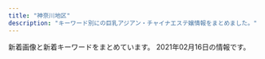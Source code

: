```yaml
---
title: "神奈川地区"
description: "キーワード別にの巨乳アジアン・チャイナエステ嬢情報をまとめました。"
---
```


新着画像と新着キーワードをまとめています。
2021年02月16日の情報です。

<DmmAffiliateIns />
<KeywordTable
  shops={
    [
    {
        "url": "http://sui-en.work/",
        "name": "\u968f\u7e01",
        "keywords": {},
        "img_links": [
            "http://sui-en.work/images/4.png",
            "http://sui-en.work/images/sys2.jpg",
            "http://sui-en.work/images/ta.jpg",
            "http://sui-en.work/images/int2.png",
            "http://sui-en.work/images/2.png",
            "http://sui-en.work/img/sena1.jpg",
            "http://sui-en.work/images/3.png",
            "http://sui-en.work/images/news.jpg",
            "http://sui-en.work/img/hana1.jpg",
            "http://sui-en.work/images/b2.jpg",
            "http://sui-en.work/images/int1.png",
            "http://sui-en.work/images/sys3.png",
            "http://sui-en.work/img/kaori1.jpg",
            "http://sui-en.work/images/info.jpg",
            "http://sui-en.work/images/interior_t.png",
            "http://sui-en.work/images/1.png",
            "http://sui-en.work/images/sys1.jpg",
            "http://sui-en.work/images/mobile.jpg",
            "http://sui-en.work/images/tr.jpg",
            "http://sui-en.work/images/head.jpg",
            "http://sui-en.work/images/b1.jpg",
            "http://sui-en.work/img/yuki1.jpg",
            "http://sui-en.work/images/staff_t.png",
            "http://sui-en.work/images/int3.png"
        ],
        "station": "JR\u5e73\u585a\u99c5\u5317\u53e3"
    },
    {
        "url": "http://www.airi-est.xyz/",
        "name": "\u5922\u90fd\u7f8e",
        "keywords": {
            "C": 11
        },
        "station": "JR\u5c0f\u7530\u539f\u99c5\u6771\u53e3",
        "img_links": [
            "http://www.airi-est.xyz/images/sub_news.png",
            "http://www.airi-est.xyz/images/room2.jpg",
            "http://www.airi-est.xyz/images/sub_staff.png",
            "http://www.airi-est.xyz/girl/3.jpg",
            "http://www.airi-est.xyz/images/info.jpg",
            "http://www.airi-est.xyz/images/clear_line.png",
            "http://www.airi-est.xyz/girl/6.jpg",
            "http://www.airi-est.xyz/girl/9.jpg",
            "http://www.airi-est.xyz/images/room4.jpg",
            "http://www.airi-est.xyz/girl/1.jpg",
            "http://www.airi-est.xyz/images/qr.jpg",
            "http://www.airi-est.xyz/images/tel.png",
            "http://www.airi-est.xyz/images/sub_pickup.png",
            "http://www.airi-est.xyz/images/room1.jpg",
            "http://www.airi-est.xyz/images/icon_call.png",
            "http://www.airi-est.xyz/images/room3.jpg",
            "http://www.airi-est.xyz/images/rec-top.jpg",
            "http://www.airi-est.xyz/images/return.png"
        ]
    },
    {
        "img_links": [
            "http://www.huyo.work/images/3.jpg",
            "http://www.huyo.work/images/int2.jpg",
            "http://www.huyo.work/images/int1.jpg",
            "http://www.huyo.work/images/line.png",
            "http://www.huyo.work/img/nana1.jpg",
            "http://www.huyo.work/images/1.jpg",
            "http://www.huyo.work/images/5.jpg",
            "http://www.huyo.work/img/riri1.jpg",
            "http://www.huyo.work/images/head.jpg",
            "http://www.huyo.work/images/news.jpg",
            "http://www.huyo.work/images/staff_t.jpg",
            "http://www.huyo.work/images/mobile.jpg",
            "http://www.huyo.work/images/2.jpg",
            "http://www.huyo.work/img/mimi1.jpg",
            "http://www.huyo.work/images/info.jpg",
            "http://www.huyo.work/images/4.jpg",
            "http://www.huyo.work/images/sys1.jpg",
            "http://www.huyo.work/images/interior_t.jpg",
            "http://www.huyo.work/img/sora1.jpg",
            "http://www.huyo.work/images/sys2.jpg",
            "http://www.huyo.work/img/hana1.jpg"
        ],
        "name": "\u3075\u3088\u3046",
        "keywords": {},
        "station": "JR\u5e73\u585a\u99c5\u5317\u53e3",
        "url": "http://www.huyo.work/"
    },
    {
        "name": "\u5929\u4f7f",
        "img_links": [
            "http://uintiop.tokyo/picture/3.jpg",
            "http://uintiop.tokyo/picture/tel.png",
            "http://uintiop.tokyo/uploads/200714/1-200G4124210P7.jpg",
            "http://uintiop.tokyo/picture/top-img03.jpg",
            "http://uintiop.tokyo/uploads/200720/1-200H013041T46.jpg",
            "http://uintiop.tokyo/picture/top-img01.png",
            "http://uintiop.tokyo/uploads/200727/1-200HG01643361.jpg",
            "http://uintiop.tokyo/uploads/210111/1-210111123I9332.jpg",
            "http://uintiop.tokyo/picture/2.jpg",
            "http://uintiop.tokyo/picture/top-img02.png",
            "http://uintiop.tokyo/picture/4.jpg",
            "http://uintiop.tokyo/picture/call.png",
            "http://uintiop.tokyo/picture/top-img10.jpg",
            "http://uintiop.tokyo/uploads/200714/1-200G4125RS59.jpg",
            "http://uintiop.tokyo/picture/1.jpg",
            "http://uintiop.tokyo/uploads/210208/1-21020Q31459221.jpg"
        ],
        "keywords": {
            "C": 15
        },
        "url": "http://uintiop.tokyo/",
        "station": "JR\u85e4\u6ca2\u99c5\u5357\u53e3"
    },
    {
        "keywords": {
            "86": 3,
            "85": 1,
            "E": 1,
            "D": 4,
            "87": 1
        },
        "station": "JR\u6771\u6238\u585a\u99c5\u6771\u53e3",
        "url": "http://esbest.info/",
        "name": "\u30df\u30e9\u30dc\u30eb",
        "img_links": [
            "http://esbest.info/staffPhoto/s20200109133117.jpg",
            "http://esbest.info/images/store/02.jpg",
            "http://esbest.info/images/store/03.jpg",
            "http://esbest.info/js/sliderLine/slide_prev.png",
            "http://esbest.info/staffPhoto/s20200526161929.jpg",
            "http://esbest.info/staffPhoto/b20200519140451.jpg",
            "http://esbest.info/staffPhoto/b20200526161929.jpg",
            "http://esbest.info/js/sliderLine/slide_next.png",
            "http://esbest.info/staffPhoto/s20200205123504.jpg",
            "http://esbest.info/images/returnBtn.png",
            "http://esbest.info/staffPhoto/b20200111165529.jpg",
            "http://esbest.info/uploadfiles/images/campaignEsbestInfo1.jpg",
            "http://esbest.info/staffPhoto/s20200519140451.jpg",
            "http://esbest.info/staffPhoto/s20200111165529.jpg",
            "http://esbest.info/images/store/01.jpg",
            "http://esbest.info/images/mobile.jpg",
            "http://esbest.info/images/store/04.jpg",
            "http://esbest.info/staffPhoto/b20200205123504.jpg",
            "http://esbest.info/staffPhoto/b20200109133117.jpg"
        ]
    },
    {
        "img_links": [
            "http://yu-raku.info/staff/s-miki1.jpg",
            "http://yu-raku.info/images/c-top0.png",
            "http://yu-raku.info/sp/images/bar-cam.png",
            "http://yu-raku.info/images/bar-cam.png",
            "http://yu-raku.info/sp/images/b-tel.png",
            "http://yu-raku.info/images/b-interior.jpg",
            "http://yu-raku.info/staff/s-kana1.jpg",
            "http://yu-raku.info/images/c-therapist0.png",
            "http://yu-raku.info/images/bar-interior.png",
            "http://yu-raku.info/staff/s-emi5.jpg",
            "http://yu-raku.info/sp/images/bar-cover.png",
            "http://yu-raku.info/images/bar-info.png",
            "http://yu-raku.info/staff/s-niri1.jpg",
            "http://yu-raku.info/images/pic-interior.png",
            "http://yu-raku.info/staff/s-sayuri1.jpg",
            "http://yu-raku.info/images/fotter.jpg",
            "http://yu-raku.info/staff/s-emi3.jpg",
            "http://yu-raku.info/images/bar-cover.png",
            "http://yu-raku.info/staff/s-emi4.jpg",
            "http://yu-raku.info/staff/s-yuko1.jpg",
            "http://yu-raku.info/staff/s-nana1.jpg",
            "http://yu-raku.info/images/bar-therapist.png"
        ],
        "url": "http://yu-raku.info/",
        "station": "JR\u5927\u8239\u99c5\u6771\u53e3",
        "name": "\u60a0\u697d",
        "keywords": {}
    },
    {
        "img_links": [
            "http://genkimorimori.ies.bz/images/g15.jpg",
            "http://genkimorimori.ies.bz/photos/sites/68/2020/11/2020110308582485.jpg",
            "http://genkimorimori.ies.bz/images/g13.jpg",
            "http://genkimorimori.ies.bz/photos/sites/68/2020/12/202012150154361.jpg",
            "http://genkimorimori.ies.bz/images/s_staff.jpg",
            "http://genkimorimori.ies.bz/images/g10.jpg",
            "http://genkimorimori.ies.bz/photos/sites/68/2021/01/2021011903470168.jpg",
            "http://genkimorimori.ies.bz/images/pick.jpg",
            "http://genkimorimori.ies.bz/images/g11.jpg",
            "http://genkimorimori.ies.bz/photos/sites/68/2020/11/2020110308572993.jpg",
            "http://genkimorimori.ies.bz/images/staff_bj3.jpg",
            "http://genkimorimori.ies.bz/photos/sites/68/2020/11/2020110308572868.jpg",
            "http://genkimorimori.ies.bz/photos/sites/68/2020/12/2020121003212539.jpg",
            "http://genkimorimori.ies.bz/images/info.jpg",
            "http://genkimorimori.ies.bz/images/info2.jpg",
            "http://genkimorimori.ies.bz/images/2.jpg",
            "http://genkimorimori.ies.bz/photos/sites/68/2020/12/2020120502191455.jpg",
            "http://genkimorimori.ies.bz/images/s_link.jpg",
            "http://genkimorimori.ies.bz/photos/sites/68/2020/11/2020110308572890.jpg",
            "http://genkimorimori.ies.bz/images/dairy1.jpg",
            "http://genkimorimori.ies.bz/images/g17.jpg",
            "http://genkimorimori.ies.bz/images/g1.jpg",
            "http://genkimorimori.ies.bz/images/top.jpg",
            "http://genkimorimori.ies.bz/images/g14.jpg",
            "http://genkimorimori.ies.bz/images/s_cosplay.jpg",
            "http://genkimorimori.ies.bz/photos/sites/68/2020/11/2020112402100578.jpg",
            "http://genkimorimori.ies.bz/images/mobile.jpg",
            "http://genkimorimori.ies.bz/images/g7.jpg",
            "http://genkimorimori.ies.bz/photos/sites/68/2020/12/2020120703525262.jpg",
            "http://genkimorimori.ies.bz/images/g2.jpg",
            "http://genkimorimori.ies.bz/images/1.jpg",
            "http://genkimorimori.ies.bz/photos/sites/68/2020/11/2020112402100696.jpg",
            "http://genkimorimori.ies.bz/photos/sites/68/2021/01/2021013007244222.jpg",
            "http://genkimorimori.ies.bz/images/g3.jpg",
            "http://genkimorimori.ies.bz/images/news1.jpg",
            "http://genkimorimori.ies.bz/images/g16.jpg"
        ],
        "url": "http://genkimorimori.ies.bz/",
        "station": "\u79e6\u91ce\u99c5\u5317\u53e3",
        "keywords": {},
        "name": "\u5143\u6c17\u3082\u308a\u3082\u308a"
    },
    {
        "keywords": {},
        "img_links": [
            "http://lavender-est.xyz/images/room/r3.jpg",
            "http://lavender-est.xyz/images/top01.jpg",
            "http://lavender-est.xyz/girl/11.jpg",
            "http://lavender-est.xyz/girl/2_1.jpg",
            "http://lavender-est.xyz/girl/4.jpg",
            "http://lavender-est.xyz/images/room/r1.jpg",
            "http://lavender-est.xyz/girl/15_1.jpg",
            "http://lavender-est.xyz/girl/15.jpg",
            "http://lavender-est.xyz/girl/10_1.jpg",
            "http://lavender-est.xyz/girl/5_1.jpg",
            "http://lavender-est.xyz/i/girl/4.jpg",
            "http://lavender-est.xyz/girl/14.jpg",
            "http://lavender-est.xyz/girl/11_1.jpg",
            "http://lavender-est.xyz/girl/11_2.jpg",
            "http://lavender-est.xyz/girl/9.jpg",
            "http://lavender-est.xyz/girl/3_1.jpg",
            "http://lavender-est.xyz/images/bar_staff.jpg",
            "http://lavender-est.xyz/images/room/r4.jpg",
            "http://lavender-est.xyz/girl/8.jpg",
            "http://lavender-est.xyz/girl/4_1.jpg",
            "http://lavender-est.xyz/girl/8_1.jpg",
            "http://lavender-est.xyz/images/mobile.png",
            "http://lavender-est.xyz/girl/9_2.jpg",
            "http://lavender-est.xyz/girl/5_2.jpg",
            "http://lavender-est.xyz/girl/7.jpg",
            "http://lavender-est.xyz/girl/7_1.jpg",
            "http://lavender-est.xyz/images/tel.png",
            "http://lavender-est.xyz/images/pro_girl_line.jpg",
            "http://lavender-est.xyz/girl/10.jpg",
            "http://lavender-est.xyz/images/lr_02.jpg",
            "http://lavender-est.xyz/girl/5.jpg",
            "http://lavender-est.xyz/girl/14_1.jpg",
            "http://lavender-est.xyz/girl/2.jpg",
            "http://lavender-est.xyz/girl/14_2.jpg",
            "http://lavender-est.xyz/girl/3.jpg",
            "http://lavender-est.xyz/images/twitter.jpg",
            "http://lavender-est.xyz/girl/7_2.jpg",
            "http://lavender-est.xyz/girl/9_1.jpg",
            "http://lavender-est.xyz/images/room/r2.jpg"
        ],
        "url": "http://lavender-est.xyz/",
        "station": "JR\u85e4\u6ca2\u99c5\u5357\u53e3",
        "name": "\u30e9\u30d9\u30f3\u30c0\u30fc"
    },
    {
        "station": "\u5c0f\u7530\u539f\u99c5\u6771\u53e3",
        "url": "https://asumi.estjp.info/",
        "name": "\u7a7a\u6f84 -\u3042\u3059\u307f-",
        "img_links": [
            "https://asumi.estjp.info/css/staff/staff02.jpg",
            "https://asumi.estjp.info/css/top05.jpg",
            "https://asumi.estjp.info/images/call.png",
            "https://asumi.estjp.info/css/top02.jpg",
            "https://asumi.estjp.info/css/top04.jpg",
            "https://asumi.estjp.info/css/staff/staff01.jpg",
            "https://asumi.estjp.info/css/staff/staff03.jpg",
            "https://asumi.estjp.info/css/01.jpg",
            "https://asumi.estjp.info/css/top03.jpg",
            "https://asumi.estjp.info/css/m-head.jpg"
        ],
        "keywords": {
            "F": 2,
            "E": 4,
            "88": 2,
            "90": 4
        }
    },
    {
        "name": "\u30a2\u30ea\u30fc\u30ca",
        "img_links": [
            "https://arena.jpn.vin/images/room4.jpg",
            "https://arena.jpn.vin/images/top.jpg",
            "https://arena.jpn.vin/images/room2.jpg",
            "https://arena.jpn.vin/images/s_news.jpg",
            "https://arena.jpn.vin/images/s1.jpg",
            "https://arena.jpn.vin/images/room3.jpg",
            "https://arena.jpn.vin/images/s_link.jpg",
            "https://arena.jpn.vin/images/tel.jpg",
            "https://arena.jpn.vin/images/s_staff.jpg",
            "https://arena.jpn.vin/images/new.jpg",
            "https://arena.jpn.vin/images/s2.jpg",
            "https://arena.jpn.vin/photos/sites/25/2021/02/2021021019135619.jpg",
            "https://arena.jpn.vin/photos/sites/25/2021/02/202102101913575.jpg",
            "https://arena.jpn.vin/photos/sites/25/2021/02/2021021019135821.jpg",
            "https://arena.jpn.vin/photos/sites/25/2021/02/2021021019135553.jpg",
            "https://arena.jpn.vin/images/s_face.jpg",
            "https://arena.jpn.vin/images/room1.jpg",
            "https://arena.jpn.vin/images/news_bj2.jpg",
            "https://arena.jpn.vin/images/mobile.jpg"
        ],
        "station": "JR\u6238\u585a\u99c5\u897f\u53e3",
        "keywords": {
            "D": 64,
            "85": 16,
            "C": 12,
            "87": 16,
            "86": 32
        },
        "url": "https://arena.jpn.vin/"
    },
    {
        "keywords": {
            "D": 7,
            "C": 3,
            "85": 3,
            "87": 9,
            "86": 8,
            "E": 11,
            "88": 1
        },
        "name": "Fairy Ark",
        "url": "http://www.relax-fairyark.info/",
        "img_links": [
            "http://www.relax-fairyark.info/img/sta251.jpg",
            "http://www.relax-fairyark.info/img/st251.jpg",
            "http://www.relax-fairyark.info/img/st223.jpg",
            "http://www.relax-fairyark.info/img/st227.jpg",
            "http://www.relax-fairyark.info/img/head.jpg",
            "http://www.relax-fairyark.info/img/tel.png",
            "http://www.relax-fairyark.info/img/st246.jpg",
            "http://www.relax-fairyark.info/img/st150.jpg",
            "http://www.relax-fairyark.info/img/st245.jpg",
            "http://www.relax-fairyark.info/img/sta150.jpg",
            "http://www.relax-fairyark.info/img/sta229.jpg",
            "http://www.relax-fairyark.info/img/botton.jpg",
            "http://www.relax-fairyark.info/img/st235.jpg",
            "http://www.relax-fairyark.info/img/sta220.jpg",
            "http://www.relax-fairyark.info/img/st206.jpg",
            "http://www.relax-fairyark.info/img/st238.jpg",
            "http://www.relax-fairyark.info/img/st247.jpg",
            "http://www.relax-fairyark.info/img/st240.jpg",
            "http://www.relax-fairyark.info/img/st237.jpg",
            "http://www.relax-fairyark.info/img/st234.jpg",
            "http://www.relax-fairyark.info/img/st213.jpg",
            "http://www.relax-fairyark.info/img/st220.jpg",
            "http://www.relax-fairyark.info/img/nos.jpg",
            "http://www.relax-fairyark.info/img/st249.jpg",
            "http://www.relax-fairyark.info/img/sta245.jpg",
            "http://www.relax-fairyark.info/img/st1.jpg",
            "http://www.relax-fairyark.info/img/sta250.jpg",
            "http://www.relax-fairyark.info/img/sta223.jpg",
            "http://www.relax-fairyark.info/img/st248.jpg",
            "http://www.relax-fairyark.info/img/sta235.jpg",
            "http://www.relax-fairyark.info/img/body2.jpg",
            "http://www.relax-fairyark.info/img/st250.jpg",
            "http://www.relax-fairyark.info/img/sta248.jpg",
            "http://www.relax-fairyark.info/img/sta213.jpg",
            "http://www.relax-fairyark.info/img/footbotton.png",
            "http://www.relax-fairyark.info/img/st229.jpg",
            "http://www.relax-fairyark.info/img/vlt.png",
            "http://www.relax-fairyark.info/img/st241.jpg"
        ],
        "station": "JR\u85e4\u6ca2\u99c5\u5357\u53e3"
    },
    {
        "url": "http://yushinen.info/",
        "keywords": {},
        "name": "\u7652\u5fc3\u5712",
        "img_links": [
            "http://yushinen.info/images/g0.jpg",
            "http://yushinen.info/images/g4.jpg",
            "http://yushinen.info/images/g7.jpg",
            "http://yushinen.info/images/mobile.png",
            "http://yushinen.info/images/eri1.jpg",
            "http://yushinen.info/images/ami1.jpg",
            "http://yushinen.info/images/g3.jpg",
            "http://yushinen.info/images/info.png",
            "http://yushinen.info/images/room3.jpg",
            "http://yushinen.info/images/room4.jpg",
            "http://yushinen.info/images/room5.jpg",
            "http://yushinen.info/images/nei-03.png",
            "http://yushinen.info/images/top.jpg",
            "http://yushinen.info/images/room6.jpg",
            "http://yushinen.info/images/nana1.jpg",
            "http://yushinen.info/images/room2.jpg",
            "http://yushinen.info/images/g5.jpg",
            "http://yushinen.info/images/room1.jpg",
            "http://yushinen.info/images/g2.jpg",
            "http://yushinen.info/images/g1.jpg",
            "http://yushinen.info/images/flw.png",
            "http://yushinen.info/images/miki1.jpg",
            "http://yushinen.info/images/saya1.jpg",
            "http://yushinen.info/images/g6.jpg"
        ],
        "station": "JR\u85e4\u6ca2\u99c5\u5357\u53e3"
    },
    {
        "img_links": [
            "https://kanojyo-room.jpn.cm/images/link_nav05.jpg",
            "https://kanojyo-room.jpn.cm/images/tit_new.jpg",
            "https://kanojyo-room.jpn.cm/images/tit_face.jpg",
            "https://kanojyo-room.jpn.cm/images/btn_eject.jpg",
            "https://kanojyo-room.jpn.cm/images/img_eject.jpg",
            "https://kanojyo-room.jpn.cm/images/room5.jpg",
            "https://kanojyo-room.jpn.cm/images/link_nav06.jpg",
            "https://kanojyo-room.jpn.cm/images/link_nav07.jpg",
            "https://kanojyo-room.jpn.cm/images/room1.jpg",
            "https://kanojyo-room.jpn.cm/photos/sites/24/2020/08/2020083117275898.jpg",
            "https://kanojyo-room.jpn.cm/images/room6.jpg",
            "https://kanojyo-room.jpn.cm/photos/sites/24/2020/08/2020083117275977.jpg",
            "https://kanojyo-room.jpn.cm/images/sp_top.jpg",
            "https://kanojyo-room.jpn.cm/photos/sites/24/2020/08/2020083117275756.jpg",
            "https://kanojyo-room.jpn.cm/images/link_nav01.jpg",
            "https://kanojyo-room.jpn.cm/images/close_eject.png",
            "https://kanojyo-room.jpn.cm/images/tit_eject.jpg",
            "https://kanojyo-room.jpn.cm/images/link_nav03.jpg",
            "https://kanojyo-room.jpn.cm/images/top.png",
            "https://kanojyo-room.jpn.cm/photos/sites/24/2020/08/2020083117275958.jpg",
            "https://kanojyo-room.jpn.cm/images/room3.jpg",
            "https://kanojyo-room.jpn.cm/images/link_nav04.jpg",
            "https://kanojyo-room.jpn.cm/images/room2.jpg",
            "https://kanojyo-room.jpn.cm/images/room4.jpg",
            "https://kanojyo-room.jpn.cm/images/link_nav02.jpg"
        ],
        "station": "\u4e0a\u5927\u5ca1\u99c5",
        "url": "https://kanojyo-room.jpn.cm/",
        "name": "\u30ab\u30ce\u30b8\u30e7\u306e\u90e8\u5c4b",
        "keywords": {
            "D": 48,
            "85": 12,
            "86": 24,
            "87": 12,
            "C": 40
        }
    },
    {
        "keywords": {
            "D": 4,
            "87": 1,
            "91": 1,
            "E": 1,
            "90": 2,
            "89": 1,
            "88": 1,
            "C": 1
        },
        "url": "http://lydia.relaxnabi.com/",
        "name": "Lydia\uff5e\u30ea\u30c7\u30a3\u30a2",
        "station": "JR\u6771\u6238\u585a\u99c5\u6771\u53e3",
        "img_links": [
            "http://lydia.relaxnabi.com/css/osusume16.jpg",
            "http://lydia.relaxnabi.com/css/staff/staff0003.jpg",
            "http://lydia.relaxnabi.com/css/staff/staff0001.jpg",
            "http://lydia.relaxnabi.com/css/staff/staff0006.jpg",
            "http://lydia.relaxnabi.com/css/staff/staff0005.jpg",
            "http://lydia.relaxnabi.com/css/staff/staff0002.jpg",
            "http://lydia.relaxnabi.com/images/call.png",
            "http://lydia.relaxnabi.com/css/m-top04.jpg",
            "http://lydia.relaxnabi.com/css/staff/staff0004.jpg",
            "http://lydia.relaxnabi.com/css/cam01.jpg",
            "http://lydia.relaxnabi.com/css/m-head.jpg"
        ]
    },
    {
        "name": "\u30ad\u30e5\u30fc\u30c8",
        "img_links": [
            "http://onlyone-relax.xyz/images/cg08.jpg",
            "http://onlyone-relax.xyz/images/cg09.jpg",
            "http://onlyone-relax.xyz/images/cg04.jpg",
            "http://onlyone-relax.xyz/images/cg01.jpg",
            "http://onlyone-relax.xyz/images/top.png",
            "http://onlyone-relax.xyz/images/cg05.jpg",
            "http://onlyone-relax.xyz/images/cg03.jpg",
            "http://onlyone-relax.xyz/images/spacer300x450.png",
            "http://onlyone-relax.xyz/images/qr.jpg",
            "http://onlyone-relax.xyz/images/1.jpg",
            "http://onlyone-relax.xyz/images/4.jpg",
            "http://onlyone-relax.xyz/images/cg07.jpg",
            "http://onlyone-relax.xyz/images/2.jpg",
            "http://onlyone-relax.xyz/images/cg02.jpg",
            "http://onlyone-relax.xyz/images/cg10.jpg",
            "http://onlyone-relax.xyz/images/top2.png"
        ],
        "station": "JR\u5c0f\u7530\u539f\u99c5\u897f\u53e3",
        "url": "http://onlyone-relax.xyz/",
        "keywords": {
            "F": 8,
            "D": 44,
            "E": 16,
            "C": 8
        }
    },
    {
        "img_links": [
            "http://megumi-est.xyz/images/staff_bg.png",
            "http://megumi-est.xyz/images/roomimg/img2.png",
            "http://megumi-est.xyz/images/newsbg.png",
            "http://megumi-est.xyz/girl/2.jpg",
            "http://megumi-est.xyz/images/roomimg/img4.png",
            "http://megumi-est.xyz/girl/5.jpg",
            "http://megumi-est.xyz/images/roomimg/img3.png",
            "http://megumi-est.xyz/images/roomimg/img1.png",
            "http://megumi-est.xyz/girl/8.jpg",
            "http://megumi-est.xyz/images/topbg.jpg",
            "http://megumi-est.xyz/images/mobile_bg.png",
            "http://megumi-est.xyz/girl/4.jpg",
            "http://megumi-est.xyz/images/pickup_line.png",
            "http://megumi-est.xyz/girl/1.jpg"
        ],
        "station": "JR\u85e4\u6ca2\u99c5\u5357\u53e3",
        "name": "\u6075",
        "url": "http://megumi-est.xyz/",
        "keywords": {}
    },
    {
        "name": "\u840c\u3048",
        "station": "JR\u6238\u585a\u99c5\u6771\u53e3",
        "img_links": [
            "http://pretty-esthe.com/images/r1.jpg",
            "http://pretty-esthe.com/images/evetop.png",
            "http://pretty-esthe.com/images/cg05.jpg",
            "http://pretty-esthe.com/images/cg09.jpg",
            "http://pretty-esthe.com/images/r4.jpg",
            "http://pretty-esthe.com/images/top.png",
            "http://pretty-esthe.com/images/staff_s.png",
            "http://pretty-esthe.com/images/news.png",
            "http://pretty-esthe.com/images/r3.jpg",
            "http://pretty-esthe.com/images/cg07.jpg",
            "http://pretty-esthe.com/images/r2.jpg"
        ],
        "keywords": {
            "D": 6,
            "86": 9,
            "E": 3
        },
        "url": "http://pretty-esthe.com/"
    },
    {
        "station": "JR\u85e4\u6ca2\u99c5\u5357\u53e3",
        "keywords": {},
        "url": "http://www.miyoplop.xyz/",
        "name": "\u30cf\u30cb\u30fc",
        "img_links": []
    },
    {
        "img_links": [
            "http://www.sh-riraku77.site/picture/photo3.png",
            "http://www.sh-riraku77.site/plus/images/room2.jpg",
            "http://www.sh-riraku77.site/picture/end.png",
            "http://www.sh-riraku77.site/plus/images/room3.jpg",
            "http://www.sh-riraku77.site/picture/top23.png",
            "http://www.sh-riraku77.site/uploads/201214/1-201214130312232.jpg",
            "http://www.sh-riraku77.site/plus/images/room4.jpg",
            "http://www.sh-riraku77.site/picture/s_staff.png",
            "http://www.sh-riraku77.site/plus/images/room1.jpg",
            "http://www.sh-riraku77.site/picture/s_new.png",
            "http://www.sh-riraku77.site/picture/top22.png",
            "http://www.sh-riraku77.site/uploads/190703/1-1ZF3151554H6.jpg",
            "http://www.sh-riraku77.site/picture/i_therapist.png"
        ],
        "station": "JR\u65b0\u6749\u7530\u99c5\u897f\u53e3",
        "name": "\u82b1\u306e\u604b",
        "url": "http://www.sh-riraku77.site/",
        "keywords": {}
    },
    {
        "url": "http://www.bestlove.iesjp.com/",
        "keywords": {
            "D": 4,
            "87": 8,
            "83": 4,
            "C": 26,
            "85": 4
        },
        "img_links": [
            "http://www.bestlove.iesjp.com/files/006.jpg",
            "http://www.bestlove.iesjp.com/files/003-03.jpg",
            "http://www.bestlove.iesjp.com/files/005.jpg",
            "http://www.bestlove.iesjp.com/images/atomosky.jpg",
            "http://www.bestlove.iesjp.com/files/001.jpg",
            "http://www.bestlove.iesjp.com/images/line.png",
            "http://www.bestlove.iesjp.com/files/002-03.jpg",
            "http://www.bestlove.iesjp.com/files/004-03.jpg",
            "http://www.bestlove.iesjp.com/photo_news/upimg/959636009216995fa1_0.jpg",
            "http://www.bestlove.iesjp.com/files/002.jpg",
            "http://www.bestlove.iesjp.com/files/005-03.jpg",
            "http://www.bestlove.iesjp.com/files/004-02.jpg",
            "http://www.bestlove.iesjp.com/files/003.jpg",
            "http://www.bestlove.iesjp.com/files/001-02.jpg",
            "http://www.bestlove.iesjp.com/images/r3.jpg",
            "http://www.bestlove.iesjp.com/files/006-02.jpg",
            "http://www.bestlove.iesjp.com/files/004.jpg",
            "http://www.bestlove.iesjp.com/files/005-02.jpg",
            "http://www.bestlove.iesjp.com/files/003-02.jpg",
            "http://www.bestlove.iesjp.com/files/001-03.jpg",
            "http://www.bestlove.iesjp.com/images/mobile.jpg",
            "http://www.bestlove.iesjp.com/files/002-02.jpg",
            "http://www.bestlove.iesjp.com/files/006-03.jpg"
        ],
        "name": "Best Love \uff5e\u30d9\u30b9\u30c8\u30e9\u30d6\uff5e",
        "station": "JR\u5e73\u585a\u99c5\u5317\u53e3"
    },
    {
        "name": "\u306f\u3060\u304b\u306e\u3053\u3053\u308d",
        "station": "JR\u5c0f\u7530\u539f\u99c5\u6771\u53e3",
        "img_links": [
            "https://mitsunoaji.oks.bz/images/top_slider02.jpg",
            "https://mitsunoaji.oks.bz/photos/sites/22/2021/01/202101310909491.jpg",
            "https://mitsunoaji.oks.bz/images/side_tel.jpg",
            "https://mitsunoaji.oks.bz/images/link_nav02.jpg",
            "https://mitsunoaji.oks.bz/photos/sites/22/2021/01/202101310909471.jpg",
            "https://mitsunoaji.oks.bz/images/link_nav01.jpg",
            "https://mitsunoaji.oks.bz/images/link_nav06.jpg",
            "https://mitsunoaji.oks.bz/images/info3.jpg",
            "https://mitsunoaji.oks.bz/images/side_link.jpg",
            "https://mitsunoaji.oks.bz/images/top_slider01.jpg",
            "https://mitsunoaji.oks.bz/photos/sites/22/2021/01/2021013109095137.jpg",
            "https://mitsunoaji.oks.bz/images/link_nav04.jpg",
            "https://mitsunoaji.oks.bz/images/link_nav03.jpg",
            "https://mitsunoaji.oks.bz/images/info2.jpg",
            "https://mitsunoaji.oks.bz/images/sp_top.jpg",
            "https://mitsunoaji.oks.bz/images/link_nav05.jpg",
            "https://mitsunoaji.oks.bz/images/link_nav07.jpg",
            "https://mitsunoaji.oks.bz/images/side_mobile.jpg",
            "https://mitsunoaji.oks.bz/images/top.png",
            "https://mitsunoaji.oks.bz/photos/sites/22/2021/01/2021013109095052.jpg",
            "https://mitsunoaji.oks.bz/images/info1.jpg",
            "https://mitsunoaji.oks.bz/images/ico01.png"
        ],
        "keywords": {
            "86": 2,
            "D": 4,
            "85": 2
        },
        "url": "https://mitsunoaji.oks.bz/"
    },
    {
        "station": "JR\u5e73\u585a\u99c5\u5317\u53e3",
        "url": "http://hiratsuka-est.com/",
        "keywords": {},
        "name": "\u3055\u308f\u3084\u304b",
        "img_links": [
            "http://hiratsuka-est.com/images/r9.jpg",
            "http://hiratsuka-est.com/images/mi.jpg",
            "http://hiratsuka-est.com/images/zi-link.png",
            "http://hiratsuka-est.com/images/r7.jpg",
            "http://hiratsuka-est.com/images/left.jpg",
            "http://hiratsuka-est.com/images/r5.jpg",
            "http://hiratsuka-est.com/images/g3.jpg",
            "http://hiratsuka-est.com/images/g0.jpg",
            "http://hiratsuka-est.com/images/tel.jpg",
            "http://hiratsuka-est.com/images/zi-faq.png",
            "http://hiratsuka-est.com/images/new1.jpg",
            "http://hiratsuka-est.com/images/r1.jpg",
            "http://hiratsuka-est.com/images/banna2.jpg",
            "http://hiratsuka-est.com/images/banna.jpg",
            "http://hiratsuka-est.com/images/r4.jpg",
            "http://hiratsuka-est.com/images/tiao2.jpg",
            "http://hiratsuka-est.com/images/banna1.jpg",
            "http://hiratsuka-est.com/images/right.jpg",
            "http://hiratsuka-est.com/images/g1.jpg",
            "http://hiratsuka-est.com/images/g7.jpg",
            "http://hiratsuka-est.com/images/r6.jpg",
            "http://hiratsuka-est.com/images/g2.jpg",
            "http://hiratsuka-est.com/images/r3.jpg",
            "http://hiratsuka-est.com/images/rr1.jpg",
            "http://hiratsuka-est.com/images/r8.jpg",
            "http://hiratsuka-est.com/images/g4.jpg",
            "http://hiratsuka-est.com/images/ll1.jpg",
            "http://hiratsuka-est.com/images/zi-staff.png",
            "http://hiratsuka-est.com/images/chc.jpg",
            "http://hiratsuka-est.com/images/top.jpg"
        ]
    },
    {
        "station": "\u6e58\u5357\u53f0\u99c5\u897f\u53e3",
        "img_links": [
            "http://civebt.xyz/templets/default/picture/news.jpg",
            "http://civebt.xyz/uploads/201102/1-201102130FY09.png",
            "http://civebt.xyz/templets/default/picture/head.jpg",
            "http://civebt.xyz/templets/default/picture/interior_t.jpg",
            "http://civebt.xyz/uploads/201103/1-201103091150648.jpg",
            "http://civebt.xyz/uploads/201103/1-201103091122a3.jpg",
            "http://civebt.xyz/uploads/201103/1-201103143450506.jpg",
            "http://civebt.xyz/uploads/180620/1-1P62010193X63.jpg",
            "http://civebt.xyz/templets/default/picture/rec1.png",
            "http://civebt.xyz/uploads/201102/1-2011021306404K.png",
            "http://civebt.xyz/templets/default/picture/staff_t.jpg",
            "http://civebt.xyz/uploads/201103/1-201103091136248.jpg",
            "http://civebt.xyz/uploads/180620/1-1P62010154K00.png"
        ],
        "keywords": {
            "G": 4,
            "E": 8
        },
        "url": "http://civebt.xyz/",
        "name": "\u9b54\u6cd5\u306e\u5973\u738b"
    },
    {
        "station": "JR\u6771\u6238\u585a\u99c5\u6771\u53e3",
        "url": "http://candy.relaxjp.com/",
        "img_links": [
            "http://candy.relaxjp.com/css/osusume01.jpg",
            "http://candy.relaxjp.com/images/slider1/001.jpg",
            "http://candy.relaxjp.com/css/staff/staff001-a.png",
            "http://candy.relaxjp.com/css/nav/nav-005.png",
            "http://candy.relaxjp.com/css/staff/staff005.png",
            "http://candy.relaxjp.com/css/tel.png",
            "http://candy.relaxjp.com/images/slider1/003.jpg",
            "http://candy.relaxjp.com/css/nav/nav-006.png",
            "http://candy.relaxjp.com/css/staff/staff003.png",
            "http://candy.relaxjp.com/css/staff/staff004-a.png",
            "http://candy.relaxjp.com/css/nav/nav-002.png",
            "http://candy.relaxjp.com/css/nav/nav-003.png",
            "http://candy.relaxjp.com/css/staff/staff004.png",
            "http://candy.relaxjp.com/css/staff/staff006.png",
            "http://candy.relaxjp.com/css/staff/staff002.png",
            "http://candy.relaxjp.com/css/staff/staff006-a.png",
            "http://candy.relaxjp.com/css/staff/staff001.png",
            "http://candy.relaxjp.com/css/staff/staff003-a.png",
            "http://candy.relaxjp.com/css/staff/staff002-a.png",
            "http://candy.relaxjp.com/css/staff/staff005-a.png",
            "http://candy.relaxjp.com/css/nav/nav-001.png",
            "http://candy.relaxjp.com/css/nav/nav-004.png",
            "http://candy.relaxjp.com/css/top001.png"
        ],
        "name": "Candy",
        "keywords": {
            "89": 2,
            "C": 2,
            "D": 3,
            "90": 1,
            "85": 1,
            "87": 1
        }
    },
    {
        "img_links": [
            "http://hana-tobira.xyz/images/g4.jpg",
            "http://hana-tobira.xyz/images/g5.jpg",
            "http://hana-tobira.xyz/images/pickup_t.jpg",
            "http://hana-tobira.xyz/images/mobile.jpg",
            "http://hana-tobira.xyz/images/end.png",
            "http://hana-tobira.xyz/images/tite-link.jpg",
            "http://hana-tobira.xyz/images/g.jpg",
            "http://hana-tobira.xyz/images/g2.jpg",
            "http://hana-tobira.xyz/images/g6.jpg",
            "http://hana-tobira.xyz/images/g7.jpg",
            "http://hana-tobira.xyz/images/tite-staff.jpg",
            "http://hana-tobira.xyz/images/tite-i.png"
        ],
        "station": "JR\u85e4\u6ca2\u99c5\u5357\u53e3",
        "name": "\u82b1\u306e\u6249",
        "url": "http://hana-tobira.xyz/",
        "keywords": {
            "C": 13
        }
    },
    {
        "name": "\u3055\u304f\u3089",
        "url": "http://hoguraku.info/",
        "keywords": {},
        "img_links": [
            "http://hoguraku.info/_src/22293601/newspinkup.png",
            "http://hoguraku.info/_src/22294409/img20180513220122069421.png",
            "http://hoguraku.info/_src/22294030/wechatimg175.jpg",
            "http://hoguraku.info/_src/22294031/wechatimg175.jpg",
            "http://hoguraku.info/staff-1.jpg",
            "http://hoguraku.info/_src/22266493/navi_05.png",
            "http://hoguraku.info/_src/22294029/3_20180513213551306.jpg",
            "http://hoguraku.info/_src/22293820/wechatimg744.jpg",
            "http://hoguraku.info/_src/22266487/navi_02.png",
            "http://hoguraku.info/_src/22294024/1_20180513213551260.jpg",
            "http://hoguraku.info/staff-3.jpg",
            "http://hoguraku.info/_src/22266496/navi2_06.png",
            "http://hoguraku.info/_src/22266488/navi2_02.png",
            "http://hoguraku.info/_src/22266492/navi2_04.png",
            "http://hoguraku.info/_src/22293781/sign.png",
            "http://hoguraku.info/_src/22293865/sign.png",
            "http://hoguraku.info/_src/22266491/navi_04.png",
            "http://hoguraku.info/_src/22293610/pup.png",
            "http://hoguraku.info/_src/42747719/img20200505151535254743.png",
            "http://hoguraku.info/_src/37673393/wechatimg98.jpg",
            "http://hoguraku.info/_src/22294027/wechatimg239.jpg",
            "http://hoguraku.info/_src/22294026/wechatimg239.jpg",
            "http://hoguraku.info/_src/25168346/staff-2_20180823215120776.jpg",
            "http://hoguraku.info/_src/22296687/pup.png",
            "http://hoguraku.info/_src/22294025/1_20180513213551260.jpg",
            "http://hoguraku.info/_src/22266494/navi2_05.png",
            "http://hoguraku.info/_src/22266495/navi_06.png",
            "http://hoguraku.info/_src/22296695/pup.png",
            "http://hoguraku.info/staff-2.jpg",
            "http://hoguraku.info/_src/22266489/navi_03.png",
            "http://hoguraku.info/_src/22266400/wechatimg94_20191205204136458.jpg",
            "http://hoguraku.info/staff-4.jpg",
            "http://hoguraku.info/_src/22266485/navi_01.png",
            "http://hoguraku.info/_src/22296697/pup.png",
            "http://hoguraku.info/_src/22266486/navi2_01.png",
            "http://hoguraku.info/_src/22294028/3_20180513213551306.jpg",
            "http://hoguraku.info/_src/22266398/img20180513214352559347.png",
            "http://hoguraku.info/_src/22266524/wechatimg96_20191205204603604.jpg",
            "http://hoguraku.info/_src/22266490/navi2_03.png"
        ],
        "station": "JR\u5927\u8239\u99c5\u6771\u53e3"
    },
    {
        "keywords": {},
        "img_links": [
            "http://baraen.xyz/images/kanban.jpg",
            "http://baraen.xyz/images/g0.jpg",
            "http://baraen.xyz/images/mafaxine_d.jpg",
            "http://baraen.xyz/images/g1.jpg",
            "http://baraen.xyz/images/room1.jpg",
            "http://baraen.xyz/images/miki2.jpg",
            "http://baraen.xyz/images/maga.jpg",
            "http://baraen.xyz/images/g3.jpg",
            "http://baraen.xyz/images/mafaxine_j.jpg",
            "http://baraen.xyz/images/g6.jpg",
            "http://baraen.xyz/images/miki1.jpg",
            "http://baraen.xyz/images/room2.jpg",
            "http://baraen.xyz/images/mobile.jpg",
            "http://baraen.xyz/images/room6.jpg",
            "http://baraen.xyz/images/room4.jpg",
            "http://baraen.xyz/images/g2.jpg",
            "http://baraen.xyz/images/g4.jpg"
        ],
        "station": "JR\u85e4\u6ca2\u99c5\u5357\u53e3",
        "url": "http://baraen.xyz/",
        "name": "\u30d0\u30e9\u5712"
    },
    {
        "name": "\u6e58\u5357\u604b",
        "station": "\u6e58\u5357\u53f0\u99c5\u897f\u53e3",
        "keywords": {
            "86": 7,
            "85": 28,
            "E": 7,
            "87": 7,
            "D": 35
        },
        "img_links": [
            "http://izumi.ests.jp/photos/sites/54/2020/12/2020121307073529.jpg",
            "http://izumi.ests.jp/images/mobile.jpg",
            "http://izumi.ests.jp/images/service4.jpg",
            "http://izumi.ests.jp/images/s3.jpg",
            "http://izumi.ests.jp/images/s_news.jpg",
            "http://izumi.ests.jp/images/room3.jpg",
            "http://izumi.ests.jp/images/top.jpg",
            "http://izumi.ests.jp/images/service3.jpg",
            "http://izumi.ests.jp/photos/sites/54/2019/10/2019100205592997.jpg",
            "http://izumi.ests.jp/images/s1.jpg",
            "http://izumi.ests.jp/photos/sites/54/2019/10/2019100205593058.jpg",
            "http://izumi.ests.jp/photos/sites/54/2020/09/2020092004565418.jpg",
            "http://izumi.ests.jp/images/info.jpg",
            "http://izumi.ests.jp/photos/sites/54/2020/05/2020051209400132.jpg",
            "http://izumi.ests.jp/images/info2.jpg",
            "http://izumi.ests.jp/images/room2.jpg",
            "http://izumi.ests.jp/images/room4.jpg",
            "http://izumi.ests.jp/images/room1.jpg",
            "http://izumi.ests.jp/photos/sites/54/2020/07/2020070605483923.jpg",
            "http://izumi.ests.jp/images/service1.jpg",
            "http://izumi.ests.jp/images/service2.jpg"
        ],
        "url": "http://izumi.ests.jp/"
    },
    {
        "station": "\u5584\u884c\u99c5\u6771\u53e3",
        "name": "\u798f\u7e01",
        "img_links": [
            "http://treat-rlx.com/pic/topimg2.png",
            "http://treat-rlx.com/staff/aya/01mb.jpg",
            "http://treat-rlx.com/pic/topimg1.png",
            "http://treat-rlx.com/img/ttl_rec.png",
            "http://treat-rlx.com/img/ttl_mobile.png",
            "http://treat-rlx.com/pic/topimg3.png",
            "http://treat-rlx.com/staff/mika/01mb.jpg",
            "http://treat-rlx.com/pic/head.jpg",
            "http://treat-rlx.com/staff/mika/01.jpg",
            "http://treat-rlx.com/img/ttl_staff.jpg",
            "http://treat-rlx.com/i/files/homeimg.jpg",
            "http://treat-rlx.com/pic/topimg4.png",
            "http://treat-rlx.com/staff/aya/01.jpg",
            "http://treat-rlx.com/img/att.png",
            "http://treat-rlx.com/pic/topimg5.png"
        ],
        "url": "http://treat-rlx.com/",
        "keywords": {
            "C": 11
        }
    },
    {
        "name": "\u30ea\u30d6\u30ec\u30b9",
        "station": "JR\u6771\u6238\u585a\u99c5\u897f\u53e3",
        "img_links": [
            "http://es-libres.com/images/gallery/01.jpg",
            "http://es-libres.com/staffPhoto/b20201007072654.jpg",
            "http://es-libres.com/images/returnBtn.png",
            "http://es-libres.com/images/gallery/04.jpg",
            "http://es-libres.com/images/gallery/02.jpg",
            "http://es-libres.com/js/sliderLine/slide_next.png",
            "http://es-libres.com/images/mobile.jpg",
            "http://es-libres.com/uploadfiles/Image/campaignEsLibresCom.jpg",
            "http://es-libres.com/staffPhoto/s20201007072654.jpg",
            "http://es-libres.com/staffPhoto/b20201007072633.jpg",
            "http://es-libres.com/staffPhoto/b20201007072550.jpg",
            "http://es-libres.com/images/guide.jpg",
            "http://es-libres.com/images/gallery/03.jpg",
            "http://es-libres.com/staffPhoto/s20201007072550.jpg",
            "http://es-libres.com/js/sliderLine/slide_prev.png",
            "http://es-libres.com/staffPhoto/b20201007072718.jpg",
            "http://es-libres.com/staffPhoto/s20201007072633.jpg",
            "http://es-libres.com/staffPhoto/s20201007072718.jpg"
        ],
        "keywords": {
            "E": 1,
            "89": 1,
            "D": 2,
            "C": 1
        },
        "url": "http://es-libres.com/"
    },
    {
        "name": "\u83ef\u84ee",
        "img_links": [],
        "station": "JR\u8305\u30f6\u5d0e\u99c5\u5317\u53e3",
        "keywords": {},
        "url": "http://karen.ies.fun/"
    },
    {
        "name": "\u30a2\u30ed\u30a8",
        "url": "http://oil.abnavi.info/",
        "keywords": {},
        "img_links": [],
        "station": "\u9db4\u5dfb\u6e29\u6cc9\u99c5\u5317\u53e3"
    },
    {
        "name": "\u7f8e\u697d",
        "keywords": {},
        "img_links": [
            "http://biraku.est-u.com/images/staff_08.png",
            "http://biraku.est-u.com/images/index_05.png",
            "http://biraku.est-u.com/images/index_12.png",
            "http://biraku.est-u.com/images/index_10.png",
            "http://biraku.est-u.com/staff/6.jpg",
            "http://biraku.est-u.com/staff/5.jpg",
            "http://biraku.est-u.com/images/indexb_08.png",
            "http://biraku.est-u.com/images/03.jpg",
            "http://biraku.est-u.com/staff/1.jpg",
            "http://biraku.est-u.com/images/index_04.png",
            "http://biraku.est-u.com/staff/2.jpg",
            "http://biraku.est-u.com/images/01.jpg",
            "http://biraku.est-u.com/images/index_06.png",
            "http://biraku.est-u.com/images/04.jpg",
            "http://biraku.est-u.com/images/06.jpg",
            "http://biraku.est-u.com/images/index_08.png",
            "http://biraku.est-u.com/images/index_07.png",
            "http://biraku.est-u.com/staff/3.jpg",
            "http://biraku.est-u.com/images/02.jpg",
            "http://biraku.est-u.com/images/s3.jpg",
            "http://biraku.est-u.com/images/index2_07.png",
            "http://biraku.est-u.com/staff/4.jpg"
        ],
        "url": "http://biraku.est-u.com",
        "station": "\u65b0\u9017\u5b50\u99c5\u5317\u53e31"
    },
    {
        "img_links": [
            "http://www.hamabei.com/images/giral007.jpg",
            "http://www.hamabei.com/images/giral015.jpg",
            "http://www.hamabei.com/images/buttona_08.jpg",
            "http://www.hamabei.com/images/miki1.jpg",
            "http://www.hamabei.com/images/buttona_03.jpg",
            "http://www.hamabei.com/images/nana1.jpg",
            "http://www.hamabei.com/images/qr.jpg",
            "http://www.hamabei.com/images/kaori1.jpg",
            "http://www.hamabei.com/images/yuka1.jpg",
            "http://www.hamabei.com/images/giral009.jpg",
            "http://www.hamabei.com/images/buttona_07.jpg",
            "http://www.hamabei.com/images/buttona_04.jpg",
            "http://www.hamabei.com/images/buttona_06.jpg",
            "http://www.hamabei.com/images/giral014.jpg",
            "http://www.hamabei.com/images/giral012.jpg",
            "http://www.hamabei.com/images/buttona_05.jpg"
        ],
        "name": "\u6d5c\u8fba\u306e\u604b",
        "keywords": {},
        "station": "JR\u8305\u30f6\u5d0e\u99c5\u5357\u53e3",
        "url": "http://www.hamabei.com/"
    },
    {
        "station": "JR\u85e4\u6ca2\u99c5\u5357\u53e3",
        "url": "http://yacho.est-u.com/",
        "name": "\u591c\u8776",
        "keywords": {},
        "img_links": [
            "http://yacho.est-u.com/images/4.jpg",
            "http://yacho.est-u.com/images/index_17.jpg",
            "http://yacho.est-u.com/images/k2.jpg",
            "http://yacho.est-u.com/images/index_05.jpg",
            "http://yacho.est-u.com/images/5.jpg",
            "http://yacho.est-u.com/images/index_06.jpg",
            "http://yacho.est-u.com/images/6.jpg",
            "http://yacho.est-u.com/images/staff_01.jpg",
            "http://yacho.est-u.com/images/k1.jpg",
            "http://yacho.est-u.com/images/index_12.jpg",
            "http://yacho.est-u.com/images/index_14.jpg",
            "http://yacho.est-u.com/images/index_07.jpg",
            "http://yacho.est-u.com/images/2.jpg",
            "http://yacho.est-u.com/images/staff_03.jpg",
            "http://yacho.est-u.com/images/index_15.jpg",
            "http://yacho.est-u.com/images/3.jpg",
            "http://yacho.est-u.com/images/1.jpg",
            "http://yacho.est-u.com/images/index_01.jpg",
            "http://yacho.est-u.com/images/index_04.jpg",
            "http://yacho.est-u.com/images/index_10.jpg",
            "http://yacho.est-u.com/images/index_02.jpg",
            "http://yacho.est-u.com/images/index_03.jpg"
        ]
    },
    {
        "station": "\u8305\u30f6\u5d0e\u99c5\u5357\u53e3",
        "keywords": {},
        "img_links": [
            "http://tenshinokoi.es-come.net/images/shishubar.png",
            "http://tenshinokoi.es-come.net/girls/yuki1.jpg",
            "http://tenshinokoi.es-come.net/images/therapistbar.png",
            "http://tenshinokoi.es-come.net/images/info2.jpg",
            "http://tenshinokoi.es-come.net/images/qr.jpg",
            "http://tenshinokoi.es-come.net/girls/risa1.jpg",
            "http://tenshinokoi.es-come.net/img/yuyu1.jpg",
            "http://tenshinokoi.es-come.net/i/80/risa1.jpg",
            "http://tenshinokoi.es-come.net/img/sumire1.jpg",
            "http://tenshinokoi.es-come.net/images/share/sp-kp2.png",
            "http://tenshinokoi.es-come.net/i/120/sumire1.jpg",
            "http://tenshinokoi.es-come.net/img/header00.jpg",
            "http://tenshinokoi.es-come.net/girls/riri1.jpg",
            "http://tenshinokoi.es-come.net/girls/misaki1.jpg",
            "http://tenshinokoi.es-come.net/i/80/yuna1.jpg",
            "http://tenshinokoi.es-come.net/girls/yurika1.jpg",
            "http://tenshinokoi.es-come.net/i/120/yuyu1.jpg",
            "http://tenshinokoi.es-come.net/i/80/yuyu1.jpg",
            "http://tenshinokoi.es-come.net/girls/kana1.jpg",
            "http://tenshinokoi.es-come.net/images/share/pickup.png",
            "http://tenshinokoi.es-come.net/img/header02.jpg",
            "http://tenshinokoi.es-come.net/i/120/risa1.jpg",
            "http://tenshinokoi.es-come.net/girls/sumire1.jpg",
            "http://tenshinokoi.es-come.net/girls/hiromi1.jpg",
            "http://tenshinokoi.es-come.net/img/risa1.jpg",
            "http://tenshinokoi.es-come.net/images/info1.jpg",
            "http://tenshinokoi.es-come.net/images/infobar.png",
            "http://tenshinokoi.es-come.net/i/80/sumire1.jpg",
            "http://tenshinokoi.es-come.net/girls/yuyu1.jpg",
            "http://tenshinokoi.es-come.net/img/header01.jpg",
            "http://tenshinokoi.es-come.net/images/share/tel.png",
            "http://tenshinokoi.es-come.net/i/120/yuna1.jpg"
        ],
        "name": "\u5929\u4f7f\u306e\u604b",
        "url": "http://tenshinokoi.es-come.net/"
    },
    {
        "img_links": [
            "http://www.barbie.masg.info/files/001-02.jpg",
            "http://www.barbie.masg.info/files/007.jpg",
            "http://www.barbie.masg.info/images/icon_info.png",
            "http://www.barbie.masg.info/images/icon_tel.png",
            "http://www.barbie.masg.info/files/001.jpg",
            "http://www.barbie.masg.info/files/006.jpg",
            "http://www.barbie.masg.info/files/004-02.jpg",
            "http://www.barbie.masg.info/files/002-02.jpg",
            "http://www.barbie.masg.info/images/index_sm.png",
            "http://www.barbie.masg.info/files/005.jpg",
            "http://www.barbie.masg.info/files/003.jpg",
            "http://www.barbie.masg.info/images/mainImg_sub.jpg",
            "http://www.barbie.masg.info/images/icon_top.png",
            "http://www.barbie.masg.info/files/002.jpg",
            "http://www.barbie.masg.info/files/004.jpg",
            "http://www.barbie.masg.info/images/icon_staff.png",
            "http://www.barbie.masg.info/files/007-02.jpg",
            "http://www.barbie.masg.info/files/005-02.jpg",
            "http://www.barbie.masg.info/files/003-02.jpg",
            "http://www.barbie.masg.info/files/006-02.jpg",
            "http://www.barbie.masg.info/images/btn2.png"
        ],
        "station": "JR\u85e4\u6ca2\u99c5\u5357\u53e3",
        "url": "http://www.barbie.masg.info/",
        "keywords": {
            "C": 8,
            "87": 12,
            "86": 8,
            "88": 8,
            "D": 20
        },
        "name": "Barbie \uff5e\u30d0\u30fc\u30d3\u30fc\uff5e"
    },
    {
        "keywords": {},
        "station": "\u8ffd\u6d5c\u99c5",
        "name": "\u61a9",
        "url": "http://ikoi.esjp.xyz/",
        "img_links": [
            "http://ikoi.esjp.xyz/img/lr_01.jpg",
            "http://ikoi.esjp.xyz/i/img/photo01.jpg",
            "http://ikoi.esjp.xyz/img/lr_02.jpg",
            "http://ikoi.esjp.xyz/img/sub_staff.jpg",
            "http://ikoi.esjp.xyz/girl/6.jpg",
            "http://ikoi.esjp.xyz/i/img/photo03.jpg",
            "http://ikoi.esjp.xyz/girl/1.jpg",
            "http://ikoi.esjp.xyz/img/room/photo02.jpg",
            "http://ikoi.esjp.xyz/img/059.png",
            "http://ikoi.esjp.xyz/img/room/photo05.jpg",
            "http://ikoi.esjp.xyz/i/img/photo04.jpg",
            "http://ikoi.esjp.xyz/img/room/photo01.jpg",
            "http://ikoi.esjp.xyz/img/room/photo04.jpg",
            "http://ikoi.esjp.xyz/girl/2.jpg",
            "http://ikoi.esjp.xyz/img/room/photo03.jpg",
            "http://ikoi.esjp.xyz/i/img/photo05.jpg",
            "http://ikoi.esjp.xyz/img/pro_girl_line.jpg",
            "http://ikoi.esjp.xyz/girl/5.jpg",
            "http://ikoi.esjp.xyz/girl/3.jpg",
            "http://ikoi.esjp.xyz/img/qr.jpg",
            "http://ikoi.esjp.xyz/i/img/photo06.jpg",
            "http://ikoi.esjp.xyz/girl/4.jpg",
            "http://ikoi.esjp.xyz/img/room/photo06.jpg",
            "http://ikoi.esjp.xyz/img/rec_top.png",
            "http://ikoi.esjp.xyz/img/capinfo.jpg",
            "http://ikoi.esjp.xyz/img/top_pickback.png",
            "http://ikoi.esjp.xyz/i/img/photo02.jpg"
        ]
    },
    {
        "url": "http://es-rei.work/",
        "station": "JR\u85e4\u6ca2\u99c5\u5357\u53e3",
        "keywords": {
            "89": 2,
            "83": 4,
            "86": 4,
            "85": 2
        },
        "img_links": [
            "http://es-rei.work/_src/26747204/list_05.png",
            "http://es-rei.work/_src/26747208/navi2_04.png",
            "http://es-rei.work/_src/26747223/line3.png",
            "http://es-rei.work/_src/47863242/100054276feb8d8cef3ac5199531cfe.jpg",
            "http://es-rei.work/_src/26747126/base_01.png",
            "http://es-rei.work/_src/26747288/line3.png",
            "http://es-rei.work/_src/26747207/navi2_03.png",
            "http://es-rei.work/_src/26747226/line3.png",
            "http://es-rei.work/_src/26791053/_dsf9449.jpg",
            "http://es-rei.work/_src/26790995/wechatimg38_20181018221746252.jpg",
            "http://es-rei.work/_src/26791051/_dsf9446.jpg",
            "http://es-rei.work/_src/26747225/wechatimg75.jpg",
            "http://es-rei.work/_src/26747132/line1.jpg",
            "http://es-rei.work/1.jpg",
            "http://es-rei.work/_src/26747301/line3.png",
            "http://es-rei.work/_src/26747205/navi2_01.png",
            "http://es-rei.work/_src/26838155/wechatimg202.jpg",
            "http://es-rei.work/_src/26838157/wechatimg77.jpg",
            "http://es-rei.work/_src/26824435/cam2.png",
            "http://es-rei.work/_src/26747199/sign.png",
            "http://es-rei.work/_src/26747209/navi2_05.png",
            "http://es-rei.work/_src/26747153/base_01.png",
            "http://es-rei.work/_src/34041693/line1.jpg",
            "http://es-rei.work/_src/26747086/base_01.png",
            "http://es-rei.work/_src/26824216/b0131b16446464e537eff864d8f041bb.jpg",
            "http://es-rei.work/_src/34041600/line3.png",
            "http://es-rei.work/_src/26838174/line.png",
            "http://es-rei.work/_src/34041596/05859f21726dfcef9faa9bab12a2595.jpg",
            "http://es-rei.work/_src/47863241/05859f21726dfcef9faa9bab12a2595.jpg",
            "http://es-rei.work/_src/26791049/_dsf9442.jpg",
            "http://es-rei.work/_src/26747302/wechatimg204.jpg",
            "http://es-rei.work/_src/26747203/list_04.png",
            "http://es-rei.work/_src/26747093/_igp4295.jpg",
            "http://es-rei.work/_src/26747210/navi2_06.png",
            "http://es-rei.work/_src/26838136/news.jpg",
            "http://es-rei.work/_src/26747201/list_02.png",
            "http://es-rei.work/_src/26747222/line3.png",
            "http://es-rei.work/_src/26747187/base_03.png",
            "http://es-rei.work/_src/47863244/line1.jpg",
            "http://es-rei.work/_src/26747141/base_03.png",
            "http://es-rei.work/_src/26747231/line1.jpg",
            "http://es-rei.work/_src/26747289/wechatimg77.jpg",
            "http://es-rei.work/_src/26747200/list_01.png",
            "http://es-rei.work/_src/26747218/line1.jpg",
            "http://es-rei.work/_src/26747206/navi2_02.png",
            "http://es-rei.work/_src/26747287/line3.png",
            "http://es-rei.work/_src/26747089/51d8ecbee4cc2935f070c539c37ded71.jpg",
            "http://es-rei.work/5.jpg",
            "http://es-rei.work/_src/26747114/base_03.png",
            "http://es-rei.work/4.jpg",
            "http://es-rei.work/_src/26838156/wechatimg204.jpg",
            "http://es-rei.work/_src/34124118/wechatimg26_20200914183556350.jpg",
            "http://es-rei.work/_src/26747227/line3.png",
            "http://es-rei.work/_src/26747173/base_03.png",
            "http://es-rei.work/_src/47863108/wechatimg26_20200914183556350.jpg",
            "http://es-rei.work/_src/47863240/line3.png",
            "http://es-rei.work/_src/26838160/line.png",
            "http://es-rei.work/2.jpg",
            "http://es-rei.work/_src/26747304/line1.jpg",
            "http://es-rei.work/_src/26838158/wechatimg75.jpg",
            "http://es-rei.work/_src/26747300/line3.png",
            "http://es-rei.work/_src/26747170/base_01.png",
            "http://es-rei.work/3.jpg",
            "http://es-rei.work/_src/26747229/line1.jpg",
            "http://es-rei.work/_src/26747202/list_03.png",
            "http://es-rei.work/_src/26791115/_igp4263.jpg",
            "http://es-rei.work/_src/26747296/line1.jpg",
            "http://es-rei.work/_src/26747292/wechatimg202.jpg",
            "http://es-rei.work/_src/47863239/line3.png",
            "http://es-rei.work/_src/26747158/base_03.png",
            "http://es-rei.work/_src/26747293/line3.png",
            "http://es-rei.work/_src/34041599/line3.png",
            "http://es-rei.work/_src/26747221/wechatimg164_1.jpg",
            "http://es-rei.work/_src/34041597/wechatimg26_20200914183556350.jpg",
            "http://es-rei.work/_src/26747294/line3.png",
            "http://es-rei.work/_src/26747185/base_01.png"
        ],
        "name": "\u9e97"
    },
    {
        "station": "\u4e0a\u5927\u5ca1\u99c5",
        "url": "http://www.cc-girl.work/",
        "img_links": [
            "http://www.cc-girl.work/images/mobile.jpg",
            "http://www.cc-girl.work/img/yuki1.jpg",
            "http://www.cc-girl.work/images/interior_t.jpg",
            "http://www.cc-girl.work/images/rec1.jpg",
            "http://www.cc-girl.work/images/ta.jpg",
            "http://www.cc-girl.work/img/mari1.jpg",
            "http://www.cc-girl.work/img/eri1.jpg",
            "http://www.cc-girl.work/images/sys2.jpg",
            "http://www.cc-girl.work/img/sizuka1.jpg",
            "http://www.cc-girl.work/images/9.jpg",
            "http://www.cc-girl.work/img/yaya1.jpg",
            "http://www.cc-girl.work/images/4.jpg",
            "http://www.cc-girl.work/images/2.jpg",
            "http://www.cc-girl.work/images/11.jpg",
            "http://www.cc-girl.work/images/line.png",
            "http://www.cc-girl.work/images/10.jpg",
            "http://www.cc-girl.work/img/kumi1.jpg",
            "http://www.cc-girl.work/images/sys1.jpg",
            "http://www.cc-girl.work/images/7.jpg",
            "http://www.cc-girl.work/img/momo1.jpg",
            "http://www.cc-girl.work/images/int1.jpg",
            "http://www.cc-girl.work/images/news.jpg",
            "http://www.cc-girl.work/img/miho1.jpg",
            "http://www.cc-girl.work/images/staff_t.jpg",
            "http://www.cc-girl.work/images/head.jpg",
            "http://www.cc-girl.work/images/8.jpg",
            "http://www.cc-girl.work/images/5.jpg",
            "http://www.cc-girl.work/images/ac1.jpg",
            "http://www.cc-girl.work/images/rec2.jpg",
            "http://www.cc-girl.work/images/3.jpg",
            "http://www.cc-girl.work/img/kaoru1.jpg",
            "http://www.cc-girl.work/images/6.jpg",
            "http://www.cc-girl.work/img/ai1.jpg",
            "http://www.cc-girl.work/img/yuri1.jpg",
            "http://www.cc-girl.work/images/1.jpg"
        ],
        "keywords": {},
        "name": "yuyu-\u3086\u3046\u3086-"
    },
    {
        "url": "http://o-jp.com/tsubaki/",
        "name": "\u693f",
        "keywords": {
            "C": 6
        },
        "img_links": [
            "http://o-jp.com/tsubaki/images/t_mobile.jpg",
            "http://o-jp.com/tsubaki/images/index_enter.jpg",
            "http://o-jp.com/tsubaki/images/photo03.jpg",
            "http://o-jp.com/tsubaki/images/photo02.jpg",
            "http://o-jp.com/tsubaki/images/mimi1.jpg",
            "http://o-jp.com/tsubaki/images/photo04.jpg",
            "http://o-jp.com/tsubaki/images/photo01.jpg",
            "http://o-jp.com/tsubaki/images/t_discount.jpg"
        ],
        "station": "JR\u5e73\u585a\u99c5\u897f\u53e3"
    },
    {
        "name": "\u7e01",
        "keywords": {},
        "url": "http://en.este88.com/",
        "station": "JR\u85e4\u6ca2\u99c5\u5317\u53e3",
        "img_links": [
            "http://en.este88.com/gals/koko1.jpg",
            "http://en.este88.com/i/images/info_07.jpg",
            "http://en.este88.com/i/images/info_09.jpg",
            "http://en.este88.com/gals/teina1.jpg",
            "http://en.este88.com/gals/momo1.jpg",
            "http://en.este88.com/gals/yuki1.jpg",
            "http://en.este88.com/gals/asuka1.jpg",
            "http://en.este88.com/images/info.png",
            "http://en.este88.com/i/images/info_12.jpg",
            "http://en.este88.com/gals/nana1.jpg",
            "http://en.este88.com/i/images/info_15.jpg",
            "http://en.este88.com/images/sayuqi1.jpg",
            "http://en.este88.com/gals/rena1.jpg",
            "http://en.este88.com/gals/riri1.jpg",
            "http://en.este88.com/images/koko1.jpg",
            "http://en.este88.com/gals/hana1.jpg"
        ]
    },
    {
        "url": "http://oppama.iest.info/",
        "keywords": {
            "87": 3,
            "85": 3,
            "D": 15,
            "C": 3,
            "86": 12
        },
        "name": "\u8ffd\u6d5c\u30de\u30c3\u30b5\u30fc\u30b8",
        "station": "\u8ffd\u6d5c\u99c5",
        "img_links": [
            "http://oppama.iest.info/images/s_pick.png",
            "http://oppama.iest.info/photos/sites/10/2018/07/2018073109281695.jpg",
            "http://oppama.iest.info/images/room5.jpg",
            "http://oppama.iest.info/images/bj3.jpg",
            "http://oppama.iest.info/images/room6.jpg",
            "http://cdn.dino-es.com/images/logo/150x40DinoEs.png",
            "http://oppama.iest.info/photos/sites/10/2018/07/2018073109281759.jpg",
            "http://oppama.iest.info/images/room4.jpg",
            "http://oppama.iest.info/photos/sites/10/2018/05/2018053009323210.jpg",
            "http://oppama.iest.info/photos/sites/10/2018/05/2018053009323272.jpg",
            "http://cdn.dino-es.com/images/line.jpg",
            "http://cdn.dino-es.com/images/allpics/KL77e92f55838704c7de0a1eb6ca2a81a0/4ec1d6974658a8b101911755e5d05691.jpg",
            "http://oppama.iest.info/photos/sites/10/2018/05/2018053009323372.jpg",
            "http://oppama.iest.info/images/s_staff.jpg",
            "http://oppama.iest.info/images/room1.jpg",
            "http://oppama.iest.info/images/s_news2.png",
            "http://oppama.iest.info/images/top.jpg",
            "http://oppama.iest.info/images/s_news.png",
            "http://oppama.iest.info/photos/sites/10/2018/07/2018073109281781.jpg",
            "http://oppama.iest.info/photos/sites/10/2018/07/2018073109281740.jpg",
            "http://oppama.iest.info/images/mobile.png",
            "http://oppama.iest.info/images/room3.jpg",
            "http://oppama.iest.info/photos/sites/10/2018/05/2018053009323253.jpg",
            "http://oppama.iest.info/photos/sites/10/2018/07/2018073109281797.jpg",
            "http://oppama.iest.info/images/l1.jpg",
            "http://oppama.iest.info/images/room2.jpg"
        ]
    },
    {
        "keywords": {},
        "img_links": [
            "http://f-kaori.work/sp/images/tel.jpg",
            "http://f-kaori.work/sp/images/topgirl.png",
            "http://f-kaori.work/images/7.jpg",
            "http://f-kaori.work/sp/images/head.jpg",
            "http://f-kaori.work/images/5.jpg",
            "http://f-kaori.work/sp/images/interior_t.jpg",
            "http://f-kaori.work/sp/images/sys.png",
            "http://f-kaori.work/sp/images/top.jpg",
            "http://f-kaori.work/sp/images/footer.png",
            "http://f-kaori.work/images/sys.png",
            "http://f-kaori.work/sp/menu/top.jpg",
            "http://f-kaori.work/sp/menu/interior.jpg",
            "http://f-kaori.work/sp/img/emi1.jpg",
            "http://f-kaori.work/images/news.png",
            "http://f-kaori.work/sp/images/sisu_t.png",
            "http://f-kaori.work/sp/images/5.jpg",
            "http://f-kaori.work/sp/images/sisu.jpg",
            "http://f-kaori.work/sp/img/yoka1.jpg",
            "http://f-kaori.work/images/line.png",
            "http://f-kaori.work/img/aya1.jpg",
            "http://f-kaori.work/img/sin1.jpg",
            "http://f-kaori.work/images/sm.jpg",
            "http://f-kaori.work/sp/img/yumi1.jpg",
            "http://f-kaori.work/sp/images/rec2.jpg",
            "http://f-kaori.work/sp/images/rec3.png",
            "http://f-kaori.work/sp/images/3.jpg",
            "http://f-kaori.work/images/sisu.png",
            "http://f-kaori.work/img/yoka1.jpg",
            "http://f-kaori.work/images/int1.png",
            "http://f-kaori.work/sp/images/staff_t.jpg",
            "http://f-kaori.work/sp/img/sasa1.jpg",
            "http://f-kaori.work/images/6.jpg",
            "http://f-kaori.work/images/head.jpg",
            "http://f-kaori.work/images/interior_t.jpg",
            "http://f-kaori.work/images/1.jpg",
            "http://f-kaori.work/sp/images/pc.jpg",
            "http://f-kaori.work/sp/images/news.png",
            "http://f-kaori.work/images/rec2.jpg",
            "http://f-kaori.work/sp/images/rec1.png",
            "http://f-kaori.work/images/rec1.png",
            "http://f-kaori.work/img/yumi1.jpg",
            "http://f-kaori.work/images/mobile.jpg",
            "http://f-kaori.work/sp/images/int2.png",
            "http://f-kaori.work/img/sasa1.jpg",
            "http://f-kaori.work/images/8.jpg",
            "http://f-kaori.work/img/emi1.jpg",
            "http://f-kaori.work/sp/images/8.jpg",
            "http://f-kaori.work/sp/img/aya1.jpg",
            "http://f-kaori.work/images/staff_t.jpg",
            "http://f-kaori.work/images/sisu_t.jpg",
            "http://f-kaori.work/sp/images/1.jpg",
            "http://f-kaori.work/images/3.jpg",
            "http://f-kaori.work/sp/images/7.jpg",
            "http://f-kaori.work/sp/images/newsb.png",
            "http://f-kaori.work/sp/menu/staff.jpg",
            "http://f-kaori.work/images/concept.png",
            "http://f-kaori.work/sp/images/6.jpg",
            "http://f-kaori.work/sp/images/int1.png",
            "http://f-kaori.work/sp/img/sin1.jpg",
            "http://f-kaori.work/images/int2.png"
        ],
        "name": "\u85ab",
        "url": "http://f-kaori.work/",
        "station": "JR\u85e4\u6ca2\u99c5\u5357\u53e3"
    }
]
}
/>
<DmmAffiliateScript />
